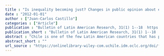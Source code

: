 ```yaml
---
title : "Is inequality becoming just? Changes in public opinion about economic inequality in Chile"
date : "2012-01-01"
author : ["Juan-Carlos Castillo"]
categories : ["Article"]
publication : "Bulletin of Latin American Research, 31(1) 1--18  https://doi.org/10.1111/j.1470-9856.2011.00605.x"
publication_short : "Bulletin of Latin American Research, 31(1) 1--18  https://doi.org/10.1111/j.1470-9856.2011.00605.x"
abstract : "Chile is one of the few Latin American countries that has participated in the inequality module of the International Social Survey Program (ISSP) in 1999 and in 2009, allowing time comparisons in attitudes towards inequality in one of the countries with the highest income inequality throughout the world. This paper focuses on the cross-sectional comparison of the just earning gap, a proportional term based on salaries considered just for high and low status occupations. Even though descriptive analysis shows that the salary gap regarded as just is higher in 2009 than in 1999, explanatory models give evidence of stability over time. Results are discussed in relation to phenomena of legitimacy of economic inequality and its political consequences."
abstract_short : ""
url_source : "https://onlinelibrary-wiley-com.uchile.idm.oclc.org/doi/full/10.1111/j.1470-9856.2011.00605.x"
---
```

